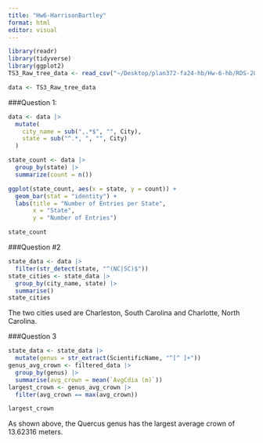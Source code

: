 ```yaml
---
title: "Hw6-HarrisonBartley"
format: html
editor: visual
---
```


```r
library(readr)
library(tidyverse)
library(ggplot2)
TS3_Raw_tree_data <- read_csv("~/Desktop/plan372-fa24-hb/Hw-6-hb/RDS-2016-0005/Data/TS3_Raw_tree_data.csv")
```

```r
data <- TS3_Raw_tree_data
```

###Question 1:

```r
data <- data |>
  mutate(
    city_name = sub(",.*$", "", City),
    state = sub("^.*, ", "", City)
  )

state_count <- data |>
  group_by(state) |> 
  summarize(count = n()) 

ggplot(state_count, aes(x = state, y = count)) +
  geom_bar(stat = "identity") +
  labs(title = "Number of Entries per State",
       x = "State",
       y = "Number of Entries")
```

```r
state_count
```


###Question #2

```r
state_data <- data |>
  filter(str_detect(state, "^(NC|SC)$"))
state_cities <- state_data |> 
  group_by(city_name, state) |>
  summarise()
state_cities
```
The two cities used are Charleston, South Carolina and Charlotte, North Carolina.  



###Question 3

```r
state_data <- state_data |>
  mutate(genus = str_extract(ScientificName, "^[^ ]+"))
genus_avg_crown <- filtered_data |> 
  group_by(genus) |>
  summarise(avg_crown = mean(`AvgCdia (m)`))
largest_crown <- genus_avg_crown |> 
  filter(avg_crown == max(avg_crown))

largest_crown
```

As shown above, the Quercus genus has the largest average crown of 13.62316 meters.



